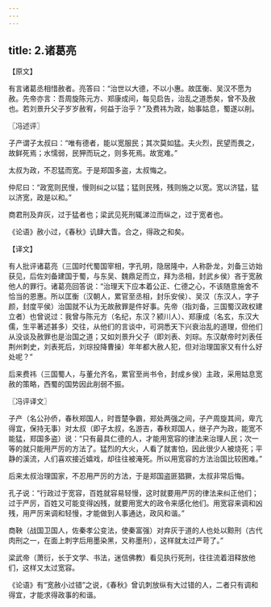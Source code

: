 ```yaml
---
---
---
```

title: 2.诸葛亮
---



【原文】

有言诸葛丞相惜赦者。亮答曰：“治世以大德，不以小惠。故匡衡、吴汉不愿为赦。先帝亦言：吾周旋陈元方、郑康成间，每见启告，治乱之道悉矣，曾不及赦也。若刘景升父子岁岁赦宥，何益于治乎？”及费祎为政，始事姑息，蜀遂以削。

〖冯述评〗

子产谓子太叔曰：“唯有德者，能以宽服民；其次莫如猛。夫火烈，民望而畏之，故鲜死焉；水懦弱，民狎而玩之，则多死焉。故宽难。”

太叔为政，不忍猛而宽。于是郑国多盗，太叔悔之。

仲尼曰：“政宽则民慢，慢则纠之以猛；猛则民残，残则施之以宽。宽以济猛，猛以济宽，政是以和。”

商君刑及弃灰，过于猛者也；梁武见死刑辄涕泣而纵之，过于宽者也。

《论语》赦小过，《春秋》讥肆大眚。合之，得政之和矣。

【译文】

有人批评诸葛亮（三国时代蜀国宰相，字孔明，隐居隆中，人称卧龙，刘备三访始获见，后佐刘备建国于蜀，与东吴、魏鼎足而立，拜为丞相，封武乡侯）吝于宽赦他人的罪行。诸葛亮回答说：“治理天下应本着公正、仁德之心，不该随意施舍不恰当的恩惠。所以匡衡（汉朝人，累官至丞相，封乐安侯）、吴汉（东汉人，字子颜，封度平侯）治国就不认为无故赦罪是件好事。先帝（指刘备，三国蜀汉政权建立者）也曾说过：我曾与陈元方（名纪，东汉？颍川人）、郑康成（名玄，东汉大儒，生平著述甚多）交往，从他们的言谈中，可洞悉天下兴衰治乱的道理，但他们从没谈及赦罪也是治国之道；又如刘景升父子（即刘表、刘琮。东汉献帝时刘表任荆州刺史，刘表死后，刘琮投降曹操）年年都大赦人犯，但对治理国家又有什么好处呢？”

后来费祎（三国蜀人，与董允齐名，累官至尚书令，封成乡侯）主政，采用姑息宽赦的策略，西蜀的国势因此削弱不振。

〖冯评译文〗

子产（名公孙侨，春秋郑国人，时晋楚争霸，郑处两强之间，子产周旋其间，卑亢得宜，保持无事）对太叔（即子太叔，名游吉，春秋郑国人，继子产为政，能宽不能猛，郑国多盗）说：“只有最具仁德的人，才能用宽容的律法来治理人民；次一等的就只能用严厉的方法了。猛烈的大火，人看了就害怕，因此很少人被烧死；平静的溪流，人们喜欢接近嬉戏，却往往被淹死。所以用宽容的方法治国比较困难。”

后来太叔治理国家，不忍用严厉的方法，于是郑国盗匪猖獗，太叔非常后悔。

孔子说：“行政过于宽容，百姓就容易轻慢，这时就要用严厉的律法来纠正他们；过于严厉，百姓又可能变得凶残，就要用宽大的政令来感化他们。用宽容来调和凶残，用严厉来调和轻慢，才能做到人事通达，政风和谐。”

商鞅（战国卫国人，佐秦孝公变法，使秦富强）对弃灰于道的人也处以黥刑（古代肉刑之一，在面上刺字后用墨染黑，又称墨刑），这样就太过严苛了。”

梁武帝（萧衍，长于文学、书法，迷信佛教）看见执行死刑，往往流着泪释放他们，这样又太过宽容。

《论语》有“宽赦小过错”之说，《春秋》曾讥刺放纵有大过错的人，二者只有调和得宜，才能求得政事的和谐。